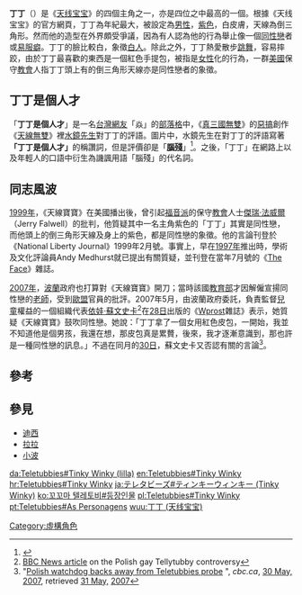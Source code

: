 '''丁丁'''（{{lang-en|'''Tinky Winky'''}}）是《[[天線寶寶|天线宝宝]]》的四個主角之一，亦是四位之中最高的一個。根據《天线宝宝》的官方網頁，丁丁為年紀最大，被設定為[[男性|男性]]，[[紫色|紫色]]，白皮膚，天線為倒三角形。然而他的造型在外界頗受爭議，因為有人認為他的行為舉止像一個[[同性戀|同性戀]]者或[[易服癖|易服癖]]。丁丁的臉比較白，象徵[[白人|白人]]。除此之外，丁丁熱愛散步[[跳舞|跳舞]]，容易摔跤，由於丁丁最喜歡的東西是一個紅色手提包，被指是[[女性|女性]]化的行為，一群[[美國|美國]]保守[[教會|教會]]人指丁丁頭上有的倒三角形天線亦是同性戀者的象徵。

== 丁丁是個人才 ==
{{main|丁丁是個人才}}
「'''丁丁是個人才'''」是一名[[台灣|台灣]][[網路用戶|網友]]「焱」的[[部落格|部落格]]中，《[[真三國無雙|真三國無雙]]》的[[惡搞|惡搞]]創作《[[天線無雙|天線無雙]]》裡[[水鏡先生|水鏡先生]]對丁丁的評語。圖片中，水鏡先生在對丁丁的評語寫著'''「丁丁是個人才」'''的稱讚詞，但是評價卻是「'''[[wikt:腦殘|腦殘]]'''」<ref>{{Cite web |url=http://blog.xuite.net/sat00149/blog/10027714 |title=Xuite日誌：焱的繪圖小站：炫耀文!!!PS3入手!!! |accessdate=2007-08-12 |archive-date=2019-05-14 |archive-url=https://web.archive.org/web/20190514112123/https://blog.xuite.net/sat00149/blog/10027714 |dead-url=no }}</ref>。之後，「丁丁」在網路上以及年輕人的口語中衍生為譏諷用語「腦殘」的代名詞。

== 同志風波 ==
[[1999年|1999年]]，《天線寶寶》在美國播出後，曾引起[[福音派|福音派]]的保守[[教會|教會]]人士[[傑瑞·法威爾|傑瑞·法威爾]]（Jerry Falwell）的批判，他質疑其中一名主角紫色的「丁丁」其實是同性戀，而他頭上的倒三角形天線及身上的紫色，都是同性戀的象徵。他的言論刊登於《National Liberty Journal》1999年2月號。事實上，早在[[1997年|1997年]]推出時，學術及文化評論員Andy Medhurst就已提出有關質疑，並刊登在當年7月號的《[[The_Face|The Face]]》雜誌。

[[2007年|2007年]]，[[波蘭|波蘭]]政府也打算對《天線寶寶》開刀；當時該國[[教育部_(波蘭)|教育部]]才因解僱宣揚同性戀的[[老師|老師]]，受到[[歐盟|歐盟]]官員的批評。2007年5月，由波蘭政府委託，負責監督[[兒童|兒童]]權益的一個組織代表[[依娃·蘇文史卡|依娃·蘇文史卡]]<ref>[http://news.bbc.co.uk/2/hi/europe/6698753.stm BBC News article] {{Wayback|url=http://news.bbc.co.uk/2/hi/europe/6698753.stm |date=20090220035319 }} on the Polish gay Tellytubby controversy</ref>在[[5月28日|28日]]出版的《[[Wprost|Wprost]]雜誌》表示，她質疑《天線寶寶》鼓吹同性戀。她說：「丁丁拿了一個女用紅色皮包，一開始，我並不知道他是個男孩，我還在想，那皮包真是累贅，後來，我才逐漸意識到，那也許是一種同性戀的訊息。」不過在同月的[[5月30日|30日]]，蘇文史卡又否認有關的言論<ref>"[http://www.cbc.ca/arts/tv/story/2007/05/30/teletubby-poland-noprobe.html Polish watchdog backs away from Teletubbies probe] {{Wayback|url=http://www.cbc.ca/arts/tv/story/2007/05/30/teletubby-poland-noprobe.html |date=20101209213543 }}", ''cbc.ca'', [[5月30日|30 May,]] [[2007年|2007]], retrieved [[5月31日|31 May,]] [[2007年|2007]]</ref>。

== 參考 ==
{{reflist}}

== 參見 ==
* [[迪西|迪西]]
* [[拉拉|拉拉]]
* [[小波|小波]]

{{天線寶寶}}
[[Category:虛構角色|Category:虛構角色]]

[[da:Teletubbies#Tinky_Winky_(lilla)|da:Teletubbies#Tinky Winky (lilla)]]
[[en:Teletubbies#Tinky_Winky|en:Teletubbies#Tinky Winky]]
[[hr:Teletubbies#Tinky_Winky|hr:Teletubbies#Tinky Winky]]
[[ja:テレタビーズ#ティンキーウィンキー_(Tinky_Winky)|ja:テレタビーズ#ティンキーウィンキー (Tinky Winky)]]
[[ko:꼬꼬마_텔레토비#등장인물|ko:꼬꼬마 텔레토비#등장인물]]
[[pl:Teletubbies#Tinky_Winky|pl:Teletubbies#Tinky Winky]]
[[pt:Teletubbies#As_Personagens|pt:Teletubbies#As Personagens]]
[[wuu:丁丁_(天线宝宝)|wuu:丁丁 (天线宝宝)]]